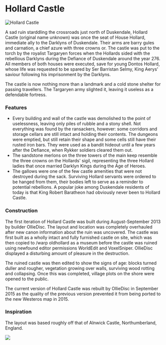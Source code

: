 

# Hollard Castle

<Image
  src="https://cdn.sanity.io/images/1as7cn02/production/6512183ea9362fb8608696f0065c6dcaba9306d1-1280x720.png?w=976&h=350&fit=crop&crop=center&auto=format"
  alt="Hollard Castle"
  width={976}
  height={350}
/>

<ProjectDetails
  floatRight
  region="Crownlands"
  house="House Hollard"
  type="Ruin"
  status="Completed"
  warp="/warp hollardcastle"
  projectLead="OllieDisc"
  dateStarted="September 7, 2015"
  dateCompleted="September 7, 2015"
/>

A sad ruin starddling the crossroads just north of Duskendale, Hollard Castle (original name unknown) was once the seat of House Hollard, immediate ally to the Darklyns of Duskendale. Their arms are barry gules and carnation, a chief azure with three crowns or. The castle was put to the torch by the royalist Targaryen forces when the Hollards sided with the rebellious Darklyns during the Defiance of Duskendale around the year 276. All members of both houses were executed, save for young Dontos Hollard, whose life was requested to be spared by Ser Barristan Selmy, King Aerys' saviour following his imprisonment by the Darklyns.

The castle is now nothing more than a landmark and a cold stone shelter for passing travellers. The Targaryen army slighted it, leaving it useless as a defendable fortress.

### Features

- Every building and wall of the castle was demolished to the point of uselessness, leaving only piles of rubble and a stony shell. Not everything was found by the ransackers, however: some corridors and storage cellars are still intact and holding their contents. The dungeons were emptied, but still retain their shape and some cells still have their rusted iron bars. They were used as a bandit hideout until a few years after the Defiance, when Rykker soldiers cleared them out.
- The sandstone merlons on the three towers of the main keep resemble the three crowns on the Hollards' sigil, representing the three Hollard ladies that once married Darklyn Kings during the Age of Heroes.
- The gallows were one of the few castle amenities that were not destroyed during the sack. Surviving Hollard servants were ordered to be hanged from them, their bodies left to serve as a reminder to potential rebellions. A popular joke among Duskendale residents of today is that King Robert Baratheon had obviously never been to Hollard Castle.

### Construction

The first iteration of Hollard Castle was built during August-September 2013 by builder OllieDisc. The layout and location was completely overhauled after new canon information about the ruin was uncovered. The castle was first built as a wholly intact and fully furnished castle on site, which was then copied to /warp oldhollard as a museum before the castle was ruined using newfound editor permissions WorldEdit and VoxelSniper. OllieDisc displayed a disturbing amount of pleasure in the destruction.

The ruined castle was then edited to show the signs of age: blocks turned duller and rougher, vegetation growing over walls, surviving wood rotting and collapsing. Once this was completed, village plots on the shore were opened to the public.

The current version of Hollard Castle was rebuilt by OllieDisc in September 2015 as the quality of the previous version prevented it from being ported to the new Westeros map in 2015.

### Inspiration

The layout was based roughly off that of Alnwick Castle, Northumberland, England.

![](https://cdn.sanity.io/images/1as7cn02/production/536af340c2677fce96274587c7d604269d271b03-800x480.jpg)
